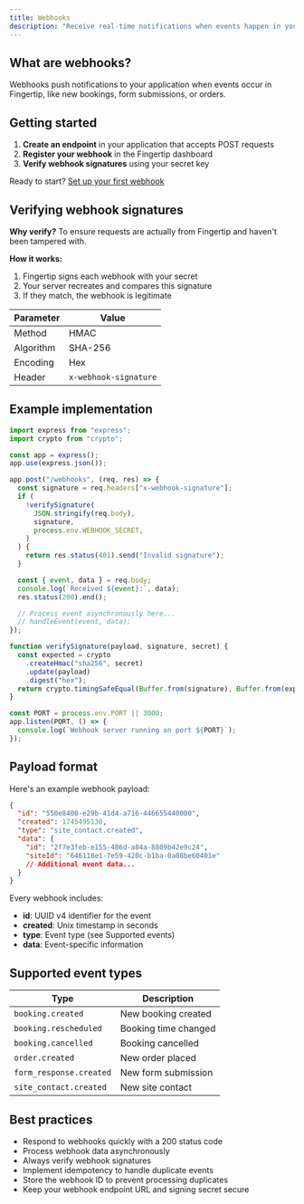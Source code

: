 ```yaml
---
title: Webhooks
description: "Receive real-time notifications when events happen in your Fingertip account."
---
```


## What are webhooks?

Webhooks push notifications to your application when events occur in Fingertip, like new bookings, form submissions, or orders.

## Getting started

1. **Create an endpoint** in your application that accepts POST requests
2. **Register your webhook** in the Fingertip dashboard
3. **Verify webhook signatures** using your secret key

Ready to start? [Set up your first webhook](https://fingertip.com/webhooks)

## Verifying webhook signatures

**Why verify?** To ensure requests are actually from Fingertip and haven't been tampered with.

**How it works:**

1. Fingertip signs each webhook with your secret
2. Your server recreates and compares this signature
3. If they match, the webhook is legitimate

| Parameter | Value                 |
| --------- | --------------------- |
| Method    | HMAC                  |
| Algorithm | SHA-256               |
| Encoding  | Hex                   |
| Header    | `x-webhook-signature` |

## Example implementation

```js
import express from "express";
import crypto from "crypto";

const app = express();
app.use(express.json());

app.post("/webhooks", (req, res) => {
  const signature = req.headers["x-webhook-signature"];
  if (
    !verifySignature(
      JSON.stringify(req.body),
      signature,
      process.env.WEBHOOK_SECRET,
    )
  ) {
    return res.status(401).send("Invalid signature");
  }

  const { event, data } = req.body;
  console.log(`Received ${event}:`, data);
  res.status(200).end();

  // Process event asynchronously here...
  // handleEvent(event, data);
});

function verifySignature(payload, signature, secret) {
  const expected = crypto
    .createHmac("sha256", secret)
    .update(payload)
    .digest("hex");
  return crypto.timingSafeEqual(Buffer.from(signature), Buffer.from(expected));
}

const PORT = process.env.PORT || 3000;
app.listen(PORT, () => {
  console.log(`Webhook server running on port ${PORT}`);
});
```

## Payload format

Here's an example webhook payload:

```json
{
  "id": "550e8400-e29b-41d4-a716-446655440000",
  "created": 1745495130,
  "type": "site_contact.created",
  "data": {
    "id": "2f7e3feb-e155-486d-a84a-8809b42e9c24",
    "siteId": "646118e1-7e59-420c-b1ba-0a08be60401e"
    // Additional event data...
  }
}
```

Every webhook includes:

- **id**: UUID v4 identifier for the event
- **created**: Unix timestamp in seconds
- **type**: Event type (see Supported events)
- **data**: Event-specific information

## Supported event types

| Type                    | Description          |
| ----------------------- | -------------------- |
| `booking.created`       | New booking created  |
| `booking.rescheduled`   | Booking time changed |
| `booking.cancelled`     | Booking cancelled    |
| `order.created`         | New order placed     |
| `form_response.created` | New form submission  |
| `site_contact.created`  | New site contact     |

## Best practices

- Respond to webhooks quickly with a 200 status code
- Process webhook data asynchronously
- Always verify webhook signatures
- Implement idempotency to handle duplicate events
- Store the webhook ID to prevent processing duplicates
- Keep your webhook endpoint URL and signing secret secure
